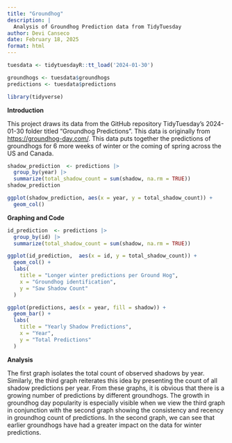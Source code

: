 ```yaml
---
title: "Groundhog"
description: |
  Analysis of Groundhog Prediction data from TidyTuesday
author: Devi Canseco
date: February 18, 2025
format: html
---
```


```r

tuesdata <- tidytuesdayR::tt_load('2024-01-30')

groundhogs <- tuesdata$groundhogs
predictions <- tuesdata$predictions

library(tidyverse)
```

**Introduction**

This project draws its data from the GitHub repository TidyTuesday's 2024-01-30 folder titled "Groundhog Predictions". This data is originally from <https://groundhog-day.com/>. This data puts together the predictions of groundhogs for 6 more weeks of winter or the coming of spring across the US and Canada.

```r
shadow_prediction  <- predictions |>
  group_by(year) |>
  summarize(total_shadow_count = sum(shadow, na.rm = TRUE))
shadow_prediction

ggplot(shadow_prediction, aes(x = year, y = total_shadow_count)) +
  geom_col()


```

**Graphing and Code**

```r
id_prediction  <- predictions |>
  group_by(id) |>
  summarize(total_shadow_count = sum(shadow, na.rm = TRUE))

ggplot(id_prediction,  aes(x = id, y = total_shadow_count)) +
  geom_col() +
  labs(
    title = "Longer winter predictions per Ground Hog",
    x = "Groundhog identification",
    y = "Saw Shadow Count"
  )

ggplot(predictions, aes(x = year, fill = shadow)) +
  geom_bar() +
  labs(
    title = "Yearly Shadow Predictions",
    x = "Year",
    y = "Total Predictions"
  )
```

**Analysis**

The first graph isolates the total count of observed shadows by year. Similarly, the third graph reiterates this idea by presenting the count of all shadow predictions per year. From these graphs, it is obvious that there is a growing number of predictions by different groundhogs. The growth in groundhog day popularity is especially visible when we view the third graph in conjunction with the second graph showing the consistency and recency in groundhog count of predictions. In the second graph, we can see that earlier groundhogs have had a greater impact on the data for winter predictions.
